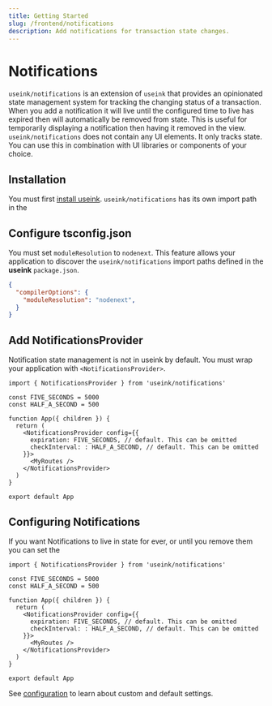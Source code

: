```yaml
---
title: Getting Started
slug: /frontend/notifications
description: Add notifications for transaction state changes.
---
```


# Notifications

`useink/notifications` is an extension of `useink` that provides an opinionated state
management system for tracking the changing status of a transaction. When you add a
notification it will live until the configured time to live has expired then will
automatically be removed from state. This is useful for temporarily displaying a
notification then having it removed in the view. `useink/notifications` does not contain
any UI elements. It only tracks state. You can use this in combination with UI libraries
or components of your choice.

## Installation

You must first [install useink](/frontend/getting-started#installation).
`useink/notifications` has its own import path in the

## Configure tsconfig.json

You must set `moduleResolution` to `nodenext`. This feature allows your application to
discover the `useink/notifications` import paths defined in the **useink** `package.json`.

```json
{
  "compilerOptions": {
    "moduleResolution": "nodenext",
  }
}
```

## Add NotificationsProvider

Notification state management is not in useink by default. You must wrap your application
with `<NotificationsProvider>`.

```tsx
import { NotificationsProvider } from 'useink/notifications'

const FIVE_SECONDS = 5000
const HALF_A_SECOND = 500

function App({ children }) {
  return (
    <NotificationsProvider config={{
      expiration: FIVE_SECONDS, // default. This can be omitted
      checkInterval: : HALF_A_SECOND, // default. This can be omitted
    }}>
      <MyRoutes />
    </NotificationsProvider>
  )
}

export default App
```

## Configuring Notifications

If you want Notifications to live in state for ever, or until you remove them you can set the

```tsx
import { NotificationsProvider } from 'useink/notifications'

const FIVE_SECONDS = 5000
const HALF_A_SECOND = 500

function App({ children }) {
  return (
    <NotificationsProvider config={{
      expiration: FIVE_SECONDS, // default. This can be omitted
      checkInterval: : HALF_A_SECOND, // default. This can be omitted
    }}>
      <MyRoutes />
    </NotificationsProvider>
  )
}

export default App
```

See [configuration](/frontend/notifications/configuration) to learn about custom and default settings.
